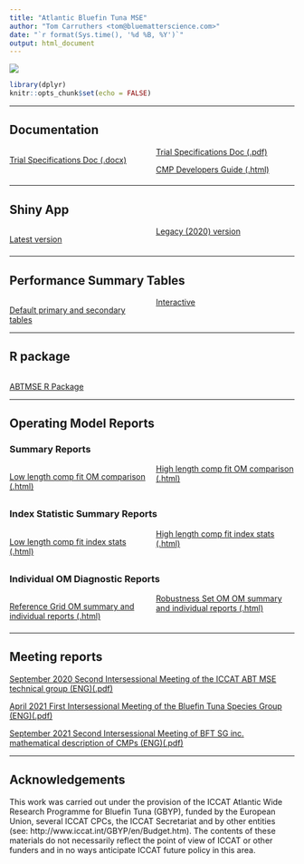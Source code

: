 ```yaml
---
title: "Atlantic Bluefin Tuna MSE"
author: "Tom Carruthers <tom@bluematterscience.com>"
date: "`r format(Sys.time(), '%d %B, %Y')`"
output: html_document
---
```


![](img/Bluefin-big.jpg)

<style>
  .col2 {
    columns: 2 200px;         /* number of columns and width in pixels*/
    -webkit-columns: 2 200px; /* chrome, safari */
    -moz-columns: 2 200px;    /* firefox */
  }
  .col3 {
    columns: 3 100px;
    -webkit-columns: 3 100px;
    -moz-columns: 3 100px;
  }
  .col4 {
    columns: 4 100px;
    -webkit-columns: 4 100px;
    -moz-columns: 4 100px;
  }
</style>

```r
library(dplyr)
knitr::opts_chunk$set(echo = FALSE)


```

***

## Documentation 
<div class="col2">

[Trial Specifications Doc (.docx)](TS/TSD.docx)

[Trial Specifications Doc (.pdf)](TS/TSD.pdf)


[CMP Developers Guide (.html)](cMPdevelopment/CMP-Developers-Guide.html)


</div>

***

## Shiny App

<div class="col2">

[Latest version](https://apps.bluematterscience.com/ABTMSE/)

[Legacy (2020) version](https://apps.bluematterscience.com/ABTMSE_2020/)

</div>

***

## Performance Summary Tables

<div class="col2">

[Default primary and secondary tables](https://apps.bluematterscience.com/ABTMSE_Performance/)

[Interactive](https://apps.bluematterscience.com/ABTMSE_Performance2/)

</div>

***

## R package
<div class="col2">

[ABTMSE R Package](https://drive.google.com/drive/folders/1ZR3IudYH8ABcweWO_hWbO1uhImFzFFPm?usp=sharing)

</div>

***

## Operating Model Reports

### Summary Reports

<div class="col2">

[Low length comp fit OM comparison (.html)](Reports/OM_Summary/New_Lcomp_L_summary.html)

[High length comp fit OM comparison (.html)](Reports/OM_Summary/New_Lcomp_H_summary.html)


</div>



### Index Statistic Summary Reports
<div class="col2">

[Low length comp fit index stats (.html)](Reports/OM_Summary/New_Lcomp_L_Index_Fit.html)

[High length comp fit index stats (.html)](Reports/OM_Summary/New_Lcomp_H_Index_Fit.html)


</div>

### Individual OM Diagnostic Reports

<div class="col2">

[Reference Grid OM summary and individual reports (.html)](https://drive.google.com/drive/folders/1sp8yscoGExoLle5GlNs1vG40E6bjb0V2?usp=sharing)

[Robustness Set OM OM summary and individual reports (.html)](https://drive.google.com/drive/folders/192oFZT1SuDL6gA27IHUM4KVLgLyiHnPP?usp=sharing)

</div>

***

## Meeting reports

[September 2020 Second Intersessional Meeting of the ICCAT ABT MSE technical group (ENG)(.pdf)](Reports/Meeting/2020_BFTMSETG_2_ENG.pdf)

[April 2021 First Intersessional Meeting of the Bluefin Tuna Species Group (ENG)(.pdf)](Reports/Meeting/2021_BFT1_ENG.pdf)

[September 2021 Second Intersessional Meeting of BFT SG inc. mathematical description of CMPs (ENG)(.pdf)](Reports/Meeting/2021_BFT2_ENG.pdf)

***


## Acknowledgements

This work was carried out under the provision of the ICCAT Atlantic Wide Research Programme for Bluefin Tuna (GBYP), funded by the European Union, several ICCAT CPCs, the ICCAT Secretariat and by other entities (see: http://www.iccat.int/GBYP/en/Budget.htm). The contents of these materials do not necessarily reflect the point of view of ICCAT or other funders and in no ways anticipate ICCAT future policy in this area.


&nbsp;
&nbsp;
&nbsp;
&nbsp;
&nbsp;
&nbsp;

